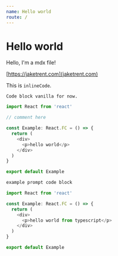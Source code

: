 ```yaml
---
name: Hello world
route: /
---
```


# Hello world

Hello, I'm a mdx file!

[https://jaketrent.com](jaketrent.com)

This is `inlineCode`.

```
Code block vanilla for now.
```

```typescript
import React from 'react'

// comment here

const Example: React.FC = () => {
  return (
    <div>
      <p>hello world</p>
    </div>
  )
}

export default Example
```

```bash
example prompt code block
```

```typescript codesandbox=default
import React from 'react'

const Example: React.FC = () => {
  return (
    <div>
      <p>hello world from typescript</p>
    </div>
  )
}

export default Example
```
